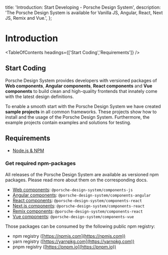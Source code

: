 
  title: 'Introduction: Start Developing - Porsche Design System',
  description: 'The Porsche Design System is available for Vanilla JS, Angular, React, Next JS, Remix and Vue.',
};

# Introduction

<TableOfContents headings={['Start Coding','Requirements']} />

## Start Coding

Porsche Design System provides developers with versioned packages of **Web components**, **Angular components**, **React
components** and **Vue components** to build clean and high-quality frontends that innately come with the latest design
definitions.

To enable a smooth start with the Porsche Design System we have created **sample projects** in all common frameworks.
These projects show how to install and the usage of the Porsche Design System. Furthermore, the example projects contain
examples and solutions for testing.

## Requirements

- [Node.js & NPM](https://nodejs.org)

### Get required npm-packages

All releases of the Porsche Design System are available as versioned npm packages. Please read more about them on the
corresponding docs.

- [Web components](/developing/vanilla-js): `@porsche-design-system/components-js`
- [Angular components](/developing/angular): `@porsche-design-system/components-angular`
- [React components](/developing/react): `@porsche-design-system/components-react`
- [Next.js components](/developing/next-js): `@porsche-design-system/components-react`
- [Remix components](/developing/remix): `@porsche-design-system/components-react`
- [Vue components](/developing/vue): `@porsche-design-system/components-vue`

Those packages can be consumed by the following public npm registry:

- npm registry ([https://npmjs.com](https://npmjs.com))
- yarn registry ([https://yarnpkg.com](https://yarnpkg.com))
- pnpm registry ([https://pnpm.io](https://pnpm.io))
